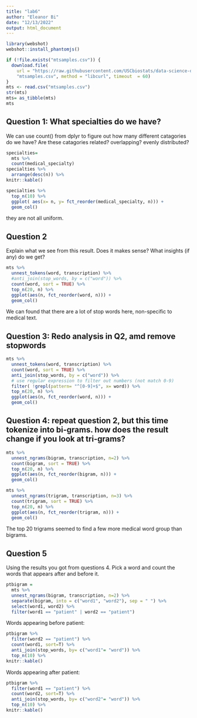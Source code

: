 ```yaml
---
title: "lab6"
author: "Eleanor Bi"
date: "12/13/2022"
output: html_document
---
```

```r
library(webshot)
webshot::install_phantomjs()
```

```r
if (!file.exists("mtsamples.csv")) {
  download.file(
    url = "https://raw.githubusercontent.com/USCbiostats/data-science-data/master/00_mtsamples/mtsamples.csv",
    "mtsamples.csv", method = "libcurl", timeout  = 60)
}
mts <- read.csv("mtsamples.csv")
str(mts)
mts= as_tibble(mts)
mts
```
## Question 1: What specialties do we have?
We can use count() from dplyr to figure out how many different catagories do we have? Are these catagories related? overlapping? evenly distributed?
```r
specialties=
  mts %>%
  count(medical_specialty)
specialties %>%
  arrange(desc(n)) %>%
knitr::kable()
```
```r
specialties %>%
  top_n(10) %>%
  ggplot( aes(x= n, y= fct_reorder(medical_specialty, n))) +
  geom_col()
```
they are not all uniform.

## Question 2
Explain what we see from this result. Does it makes sense? What insights (if any) do we get?
```r
mts %>%
  unnest_tokens(word, transcription) %>%
  #anti_join(stop_words, by = c("word")) %>%
  count(word, sort = TRUE) %>%
  top_n(20, n) %>%
  ggplot(aes(n, fct_reorder(word, n))) +
  geom_col()
```
We can found that there are a lot of stop words here, non-specific to medical text.

## Question 3: Redo analysis in Q2, amd remove stopwords
```r
mts %>%
  unnest_tokens(word, transcription) %>%
  count(word, sort = TRUE) %>%
  anti_join(stop_words, by = c("word")) %>%
  # use regular expression to filter out numbers (not match 0-9)
  filter( !grepl(pattern= "^[0-9]+$", x= word)) %>%
  top_n(20, n) %>%
  ggplot(aes(n, fct_reorder(word, n))) +
  geom_col()
```

## Question 4: repeat question 2, but this time tokenize into bi-grams. how does the result change if you look at tri-grams?
```r
mts %>%
  unnest_ngrams(bigram, transcription, n=2) %>%
  count(bigram, sort = TRUE) %>%
  top_n(20, n) %>%
  ggplot(aes(n, fct_reorder(bigram, n))) +
  geom_col()
```
```r
mts %>%
  unnest_ngrams(trigram, transcription, n=3) %>%
  count(trigram, sort = TRUE) %>%
  top_n(20, n) %>%
  ggplot(aes(n, fct_reorder(trigram, n))) +
  geom_col()
```
The top 20 trigrams seemed to find a few more medical word group than bigrams.

## Question 5
Using the results you got from questions 4. Pick a word and count the words that appears after and before it.
```r
ptbigram =
  mts %>%
  unnest_ngrams(bigram, transcription, n=2) %>%
  separate(bigram, into = c("word1", "word2"), sep = " ") %>%
  select(word1, word2) %>%
  filter(word1 == "patient" | word2 == "patient")
```
Words appearing before patient:
```r
ptbigram %>%
  filter(word2 == "patient") %>%
  count(word1, sort=T) %>%
  anti_join(stop_words, by= c("word1"= "word")) %>%
  top_n(10) %>%
knitr::kable()
```
Words appearing after patient:
```r
ptbigram %>%
  filter(word1 == "patient") %>%
  count(word2, sort=T) %>%
  anti_join(stop_words, by= c("word2"= "word")) %>%
  top_n(10) %>%
knitr::kable()
```




